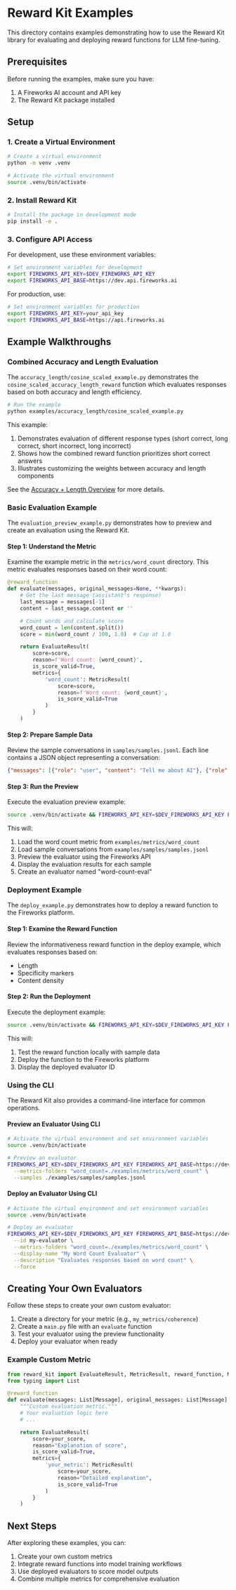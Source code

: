 # Reward Kit Examples

This directory contains examples demonstrating how to use the Reward Kit library for evaluating and deploying reward functions for LLM fine-tuning.

## Prerequisites

Before running the examples, make sure you have:

1. A Fireworks AI account and API key
2. The Reward Kit package installed

## Setup

### 1. Create a Virtual Environment

```bash
# Create a virtual environment
python -m venv .venv

# Activate the virtual environment
source .venv/bin/activate
```

### 2. Install Reward Kit

```bash
# Install the package in development mode
pip install -e .
```

### 3. Configure API Access

For development, use these environment variables:

```bash
# Set environment variables for development
export FIREWORKS_API_KEY=$DEV_FIREWORKS_API_KEY
export FIREWORKS_API_BASE=https://dev.api.fireworks.ai
```

For production, use:

```bash
# Set environment variables for production
export FIREWORKS_API_KEY=your_api_key
export FIREWORKS_API_BASE=https://api.fireworks.ai
```

## Example Walkthroughs

### Combined Accuracy and Length Evaluation

The `accuracy_length/cosine_scaled_example.py` demonstrates the `cosine_scaled_accuracy_length_reward` function which evaluates responses based on both accuracy and length efficiency.

```bash
# Run the example
python examples/accuracy_length/cosine_scaled_example.py
```

This example:
1. Demonstrates evaluation of different response types (short correct, long correct, short incorrect, long incorrect)
2. Shows how the combined reward function prioritizes short correct answers
3. Illustrates customizing the weights between accuracy and length components

See the [Accuracy + Length Overview](accuracy_length/accuracy_length_overview.mdx) for more details.

### Basic Evaluation Example

The `evaluation_preview_example.py` demonstrates how to preview and create an evaluation using the Reward Kit.

#### Step 1: Understand the Metric

Examine the example metric in the `metrics/word_count` directory. This metric evaluates responses based on their word count:

```python
@reward_function
def evaluate(messages, original_messages=None, **kwargs):
    # Get the last message (assistant's response)
    last_message = messages[-1]
    content = last_message.content or ''

    # Count words and calculate score
    word_count = len(content.split())
    score = min(word_count / 100, 1.0)  # Cap at 1.0

    return EvaluateResult(
        score=score,
        reason=f'Word count: {word_count}',
        is_score_valid=True,
        metrics={
            'word_count': MetricResult(
                score=score,
                reason=f'Word count: {word_count}',
                is_score_valid=True
            )
        }
    )
```

#### Step 2: Prepare Sample Data

Review the sample conversations in `samples/samples.jsonl`. Each line contains a JSON object representing a conversation:

```json
{"messages": [{"role": "user", "content": "Tell me about AI"}, {"role": "assistant", "content": "AI refers to systems designed to mimic human intelligence."}]}
```

#### Step 3: Run the Preview

Execute the evaluation preview example:

```bash
source .venv/bin/activate && FIREWORKS_API_KEY=$DEV_FIREWORKS_API_KEY FIREWORKS_API_BASE=https://dev.api.fireworks.ai python examples/evaluation_preview_example.py
```

This will:
1. Load the word count metric from `examples/metrics/word_count`
2. Load sample conversations from `examples/samples/samples.jsonl`
3. Preview the evaluator using the Fireworks API
4. Display the evaluation results for each sample
5. Create an evaluator named "word-count-eval"

### Deployment Example

The `deploy_example.py` demonstrates how to deploy a reward function to the Fireworks platform.

#### Step 1: Examine the Reward Function

Review the informativeness reward function in the deploy example, which evaluates responses based on:
- Length
- Specificity markers
- Content density

#### Step 2: Run the Deployment

Execute the deployment example:

```bash
source .venv/bin/activate && FIREWORKS_API_KEY=$DEV_FIREWORKS_API_KEY FIREWORKS_API_BASE=https://dev.api.fireworks.ai python examples/deploy_example.py
```

This will:
1. Test the reward function locally with sample data
2. Deploy the function to the Fireworks platform
3. Display the deployed evaluator ID

### Using the CLI

The Reward Kit also provides a command-line interface for common operations.

#### Preview an Evaluator Using CLI

```bash
# Activate the virtual environment and set environment variables
source .venv/bin/activate

# Preview an evaluator
FIREWORKS_API_KEY=$DEV_FIREWORKS_API_KEY FIREWORKS_API_BASE=https://dev.api.fireworks.ai reward-kit preview \
  --metrics-folders "word_count=./examples/metrics/word_count" \
  --samples ./examples/samples/samples.jsonl
```

#### Deploy an Evaluator Using CLI

```bash
# Activate the virtual environment and set environment variables
source .venv/bin/activate

# Deploy an evaluator
FIREWORKS_API_KEY=$DEV_FIREWORKS_API_KEY FIREWORKS_API_BASE=https://dev.api.fireworks.ai reward-kit deploy \
  --id my-evaluator \
  --metrics-folders "word_count=./examples/metrics/word_count" \
  --display-name "My Word Count Evaluator" \
  --description "Evaluates responses based on word count" \
  --force
```

## Creating Your Own Evaluators

Follow these steps to create your own custom evaluator:

1. Create a directory for your metric (e.g., `my_metrics/coherence`)
2. Create a `main.py` file with an `evaluate` function
3. Test your evaluator using the preview functionality
4. Deploy your evaluator when ready

### Example Custom Metric

```python
from reward_kit import EvaluateResult, MetricResult, reward_function, Message
from typing import List

@reward_function
def evaluate(messages: List[Message], original_messages: List[Message] = list(), **kwargs):
    """Custom evaluation metric."""
    # Your evaluation logic here
    # ...

    return EvaluateResult(
        score=your_score,
        reason="Explanation of score",
        is_score_valid=True,
        metrics={
            'your_metric': MetricResult(
                score=your_score,
                reason="Detailed explanation",
                is_score_valid=True
            )
        }
    )
```

## Next Steps

After exploring these examples, you can:

1. Create your own custom metrics
2. Integrate reward functions into model training workflows
3. Use deployed evaluators to score model outputs
4. Combine multiple metrics for comprehensive evaluation
